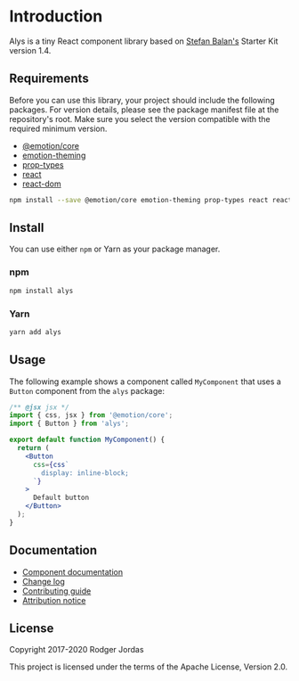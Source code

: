 
<Meta title="Getting Started/Quick Start" />

# Introduction

Alys is a tiny React component library based on [Stefan Balan's](https://bstefan.com/)
Starter Kit version 1.4.

## Requirements

Before you can use this library, your project should include the following packages. For version
details, please see the package manifest file at the repository's root. Make sure you select the
version compatible with the required minimum version.

- [@emotion/core](https://www.npmjs.com/package/@emotion/core)
- [emotion-theming](https://www.npmjs.com/package/emotion-theming)
- [prop-types](https://www.npmjs.com/package/prop-types)
- [react](https://www.npmjs.com/package/react)
- [react-dom](https://www.npmjs.com/package/react-dom)

```bash
npm install --save @emotion/core emotion-theming prop-types react react-dom
```

## Install

You can use either `npm` or Yarn as your package manager.

### npm

```bash
npm install alys
```

### Yarn

```bash
yarn add alys
```

## Usage

The following example shows a component called `MyComponent` that uses a `Button` component from
the `alys` package:

```jsx
/** @jsx jsx */
import { css, jsx } from '@emotion/core';
import { Button } from 'alys';

export default function MyComponent() {
  return (
    <Button
      css={css`
        display: inline-block;
      `}
    >
      Default button
    </Button>
  );
}
```

## Documentation

- [Component documentation](https://alys.js.org)
- [Change log](https://github.com/rmjordas/alys/blob/master/CHANGELOG.md)
- [Contributing guide](https://github.com/rmjordas/alys/blob/master/.github/CONTRIBUTING.md)
- [Attribution notice](https://github.com/rmjordas/alys/blob/master/NOTICE)

## License

Copyright 2017-2020 Rodger Jordas

This project is licensed under the terms of the Apache License, Version 2.0.
